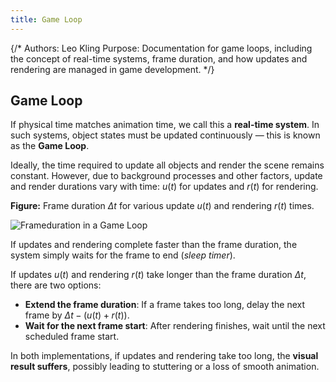 ```yaml
---
title: Game Loop
---
```


{/*
Authors: Leo Kling
Purpose: Documentation for game loops, including the concept of real-time systems, frame duration, and how updates and rendering are managed in game development.
*/}

## Game Loop

If physical time matches animation time, we call this a **real-time system**.
In such systems, object states must be updated continuously — this is known as the **Game Loop**.

Ideally, the time required to update all objects and render the scene remains constant.
However, due to background processes and other factors, update and render durations vary with time:
$u(t)$ for updates and $r(t)$ for rendering.


**Figure:**
Frame duration $\Delta t$ for various update $u(t)$ and rendering $r(t)$ times.

![Frameduration in a Game Loop](/docs/game-loop.png)


If updates and rendering complete faster than the frame duration, the system simply waits for the frame to end (*sleep timer*).

If updates $u(t)$ and rendering $r(t)$ take longer than the frame duration $\Delta t$, there are two options:

* **Extend the frame duration**: If a frame takes too long, delay the next frame by
  $\Delta t - (u(t) + r(t))$.
* **Wait for the next frame start**: After rendering finishes, wait until the next scheduled frame start.

In both implementations, if updates and rendering take too long, the **visual result suffers**, possibly leading to stuttering or a loss of smooth animation.

